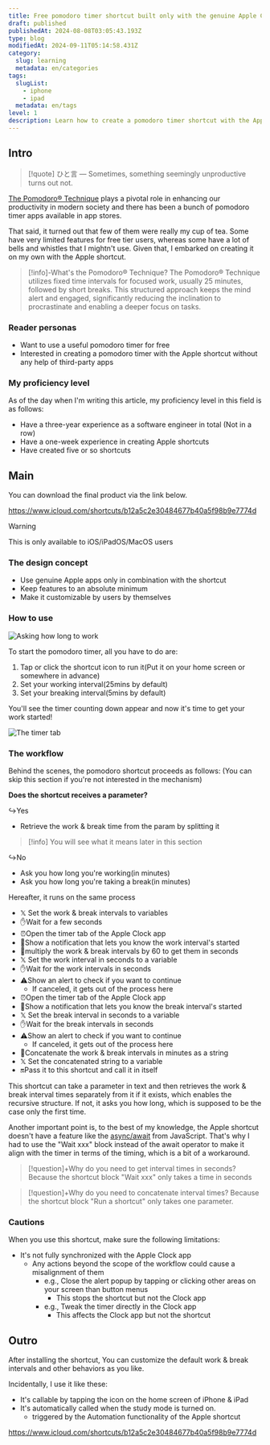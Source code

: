 ```yaml
---
title: Free pomodoro timer shortcut built only with the genuine Apple Clock app
draft: published
publishedAt: 2024-08-08T03:05:43.193Z
type: blog
modifiedAt: 2024-09-11T05:14:58.431Z
category:
  slug: learning
  metadata: en/categories
tags:
  slugList:
    - iphone
    - ipad
  metadata: en/tags
level: 1
description: Learn how to create a pomodoro timer shortcut with the Apple Clock app
---
```


## Intro

> [!quote] ひと言
> — Sometimes, something seemingly unproductive turns out not.

[The Pomodoro® Technique](https://www.pomodorotechnique.com/) plays a pivotal role in enhancing our productivity in modern society and there has been a bunch of pomodoro timer apps available in app stores.

That said, it turned out that few of them were really my cup of tea. Some have very limited features for free tier users, whereas some have a lot of bells and whistles that I mightn't use. Given that, I embarked on creating it on my own with the Apple shortcut.

> [!info]-What's the Pomodoro® Technique?
> The Pomodoro® Technique utilizes fixed time intervals for focused work, usually 25 minutes, followed by short breaks. This structured approach keeps the mind alert and engaged, significantly reducing the inclination to procrastinate and enabling a deeper focus on tasks.

### Reader personas

- Want to use a useful pomodoro timer for free
- Interested in creating a pomodoro timer with the Apple shortcut without any help of third-party apps

### My proficiency level

As of the day when I'm writing this article, my proficiency level in this field is as follows:

- Have a three-year experience as a software engineer in total (Not in a row)
- Have a one-week experience in creating Apple shortcuts
- Have created five or so shortcuts

## Main

You can download the final product via the link below.

https://www.icloud.com/shortcuts/b12a5c2e30484677b40a5f98b9e7774d

> [!warning]
> This is only available to iOS/iPadOS/MacOS users

### The design concept

- Use genuine Apple apps only in combination with the shortcut
- Keep features to an absolute minimum
- Make it customizable by users by themselves

### How to use

![ Asking how long to work ](../../../assets/images/ask-work-interval.png)

To start the pomodoro timer, all you have to do are:

1. Tap or click the shortcut icon to run it(Put it on your home screen or somewhere in advance)
2. Set your working interval(25mins by default)
3. Set your breaking interval(5mins by default)

You'll see the timer counting down appear and now it's time to get your work started!

![ The timer tab ](../../../assets/images/timer-display.png)

### The workflow

Behind the scenes, the pomodoro shortcut proceeds as follows: (You can skip this section if you're not interested in the mechanism)

**Does the shortcut receives a parameter?**

↪️Yes

- Retrieve the work & break time from the param by splitting it

> [!info]
> You will see what it means later in this section

↪️No

- Ask you how long you're working(in minutes)
- Ask you how long you're taking a break(in minutes)

Hereafter, it runs on the same process

- 𝕏 Set the work & break intervals to variables
- ✋Wait for a few seconds
- ⏰Open the timer tab of the Apple Clock app
- 📢Show a notification that lets you know the work interval's started
- 🔄multiply the work & break intervals by 60 to get them in seconds
- 𝕏 Set the work interval in seconds to a variable
- ✋Wait for the work intervals in seconds
- ⚠️Show an alert to check if you want to continue
  - If canceled, it gets out of the process here
- ⏰Open the timer tab of the Apple Clock app
- 📢Show a notification that lets you know the break interval's started
- 𝕏 Set the break interval in seconds to a variable
- ✋Wait for the break intervals in seconds
- ⚠️Show an alert to check if you want to continue
  - If canceled, it gets out of the process here
- 🔄Concatenate the work & break intervals in minutes as a string
- 𝕏 Set the concatenated string to a variable
- 🔛Pass it to this shortcut and call it in itself

This shortcut can take a parameter in text and then retrieves the work & break interval times separately from it if it exists, which enables the recursive structure.
If not, it asks you how long, which is supposed to be the case only the first time.

Another important point is, to the best of my knowledge, the Apple shortcut doesn't have a feature like the [async/await](https://developer.mozilla.org/en-US/docs/Web/JavaScript/Reference/Statements/async_function) from JavaScript. That's why I had to use the "Wait xxx" block instead of the await operator to make it align with the timer in terms of the timing, which is a bit of a workaround.

> [!question]+Why do you need to get interval times in seconds?
> Because the shortcut block "Wait xxx" only takes a time in seconds

> [!question]+Why do you need to concatenate interval times?
> Because the shortcut block "Run a shortcut" only takes one parameter.

### Cautions

When you use this shortcut, make sure the following limitations:

- It's not fully synchronized with the Apple Clock app
  - Any actions beyond the scope of the workflow could cause a misalignment of them
    - e.g., Close the alert popup by tapping or clicking other areas on your screen than button menus
      - This stops the shortcut but not the Clock app
    - e.g., Tweak the timer directly in the Clock app
      - This affects the Clock app but not the shortcut

## Outro

After installing the shortcut, You can customize the default work & break intervals and other behaviors as you like.

Incidentally, I use it like these:

- It's callable by tapping the icon on the home screen of iPhone & iPad
- It's automatically called when the study mode is turned on.
  - triggered by the Automation functionality of the Apple shortcut

https://www.icloud.com/shortcuts/b12a5c2e30484677b40a5f98b9e7774d
